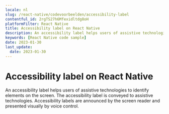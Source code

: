 ```yaml
---
locale: nl
slug: /react-native/codevoorbeelden/accessibility-label
contentful_id: 2rgTS27h6Mfexidltdg8oH
platformFilter: React Native
title: Accessibility label on React Native
description: An accessibility label helps users of assistive technologies to identify elements on the screen.
keywords: [React Native code sample]
date: 2023-01-30
last_update:
  date: 2023-01-30
---
```


# Accessibility label on React Native

An accessibility label helps users of assistive technologies to identify elements on the screen. The accessibility label is conveyed to assistive technologies. Accessibility labels are announced by the screen reader and presented visually by voice control.

<CodeSample id="accessibility-label" locale="nl" platform="react native"/>
